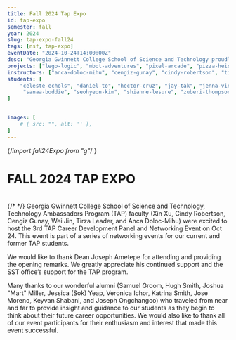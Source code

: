 ```yaml
---
title: Fall 2024 Tap Expo
id: tap-expo
semester: fall
year: 2024
slug: tap-expo-fall24
tags: [nsf, tap-expo]
eventDate: "2024-10-24T14:00:00Z"
desc: "Georgia Gwinnett College School of Science and Technology proudly hosted its 3rd TAP Career Development Panel and Networking Event, with opening remarks from Dean Joseph Ametepe."
projects: ["lego-logic", "mbot-adventures", "pixel-arcade", "pizza-heist"]
instructors: ["anca-doloc-mihu", "cengiz-gunay", "cindy-robertson", "tirza-leader", "wei-jin", "xin-xu"]
students: [
    "celeste-echols", "daniel-to", "hector-cruz", "jay-tak", "jenna-vincent", "juan-guevara", "miguel-leon", "nikki-thao",
     "sanaa-boddie", "seohyeon-kim", "shianne-lesure", "zuberi-thompson",   
]


images: [ 
    # { src: "", alt: '' },
]
---
```



{/*import fall24Expo from "g"*/ }

# FALL 2024 TAP EXPO
<br>
{/* <Photo src={fall24Expo.src} alt="Student Crowds at Spring 2024 Tap Expo"/>   */}
Georgia Gwinnett College School of Science and Technology, Technology Ambassadors Program (TAP) faculty (Xin Xu, Cindy Robertson, Cengiz Gunay, Wei Jin, Tirza Leader, and Anca Doloc-Mihu) were excited to host the 3rd TAP Career Development Panel and Networking Event on Oct 24. This event is part of a series of networking events for our current and former TAP students.

We would like to thank Dean Joseph Ametepe for attending and providing the opening remarks. We greatly appreciate his continued support and the SST office’s support for the TAP program. 

Many thanks to our wonderful alumni (Samuel Groom, Hugh Smith, Joshua "Mart" Miller, Jessica (Sok) Yeap, Veronica Ichor, Katrina Smith, Jose Moreno, Keyvan Shabani, and Joseph Ongchangco) who traveled from near and far to provide insight and guidance to our students as they begin to think about their future career opportunities.
We would also like to thank all of our event participants for their enthusiasm and interest that made this event successful. 
</br>
<p></p>



